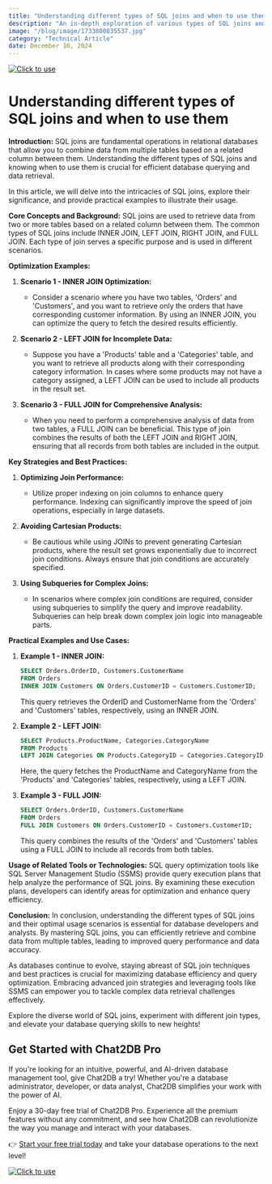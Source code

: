 ```yaml
---
title: "Understanding different types of SQL joins and when to use them"
description: "An in-depth exploration of various types of SQL joins and their optimal usage scenarios."
image: "/blog/image/1733800835537.jpg"
category: "Technical Article"
date: December 10, 2024
---
```

[![Click to use](/image/blog/bg/chat2db1.png)](https://app.chat2db.ai/)
# Understanding different types of SQL joins and when to use them


<Authors date="December 10, 2024">
  <Author name="Ethan Clarke" link="https://chat2db.ai" />
</Authors>

**Introduction:**
SQL joins are fundamental operations in relational databases that allow you to combine data from multiple tables based on a related column between them. Understanding the different types of SQL joins and knowing when to use them is crucial for efficient database querying and data retrieval.

In this article, we will delve into the intricacies of SQL joins, explore their significance, and provide practical examples to illustrate their usage.

**Core Concepts and Background:**
SQL joins are used to retrieve data from two or more tables based on a related column between them. The common types of SQL joins include INNER JOIN, LEFT JOIN, RIGHT JOIN, and FULL JOIN. Each type of join serves a specific purpose and is used in different scenarios.

**Optimization Examples:**
1. **Scenario 1 - INNER JOIN Optimization:**
   - Consider a scenario where you have two tables, 'Orders' and 'Customers', and you want to retrieve only the orders that have corresponding customer information. By using an INNER JOIN, you can optimize the query to fetch the desired results efficiently.

2. **Scenario 2 - LEFT JOIN for Incomplete Data:**
   - Suppose you have a 'Products' table and a 'Categories' table, and you want to retrieve all products along with their corresponding category information. In cases where some products may not have a category assigned, a LEFT JOIN can be used to include all products in the result set.

3. **Scenario 3 - FULL JOIN for Comprehensive Analysis:**
   - When you need to perform a comprehensive analysis of data from two tables, a FULL JOIN can be beneficial. This type of join combines the results of both the LEFT JOIN and RIGHT JOIN, ensuring that all records from both tables are included in the output.

**Key Strategies and Best Practices:**
1. **Optimizing Join Performance:**
   - Utilize proper indexing on join columns to enhance query performance. Indexing can significantly improve the speed of join operations, especially in large datasets.

2. **Avoiding Cartesian Products:**
   - Be cautious while using JOINs to prevent generating Cartesian products, where the result set grows exponentially due to incorrect join conditions. Always ensure that join conditions are accurately specified.

3. **Using Subqueries for Complex Joins:**
   - In scenarios where complex join conditions are required, consider using subqueries to simplify the query and improve readability. Subqueries can help break down complex join logic into manageable parts.

**Practical Examples and Use Cases:**
1. **Example 1 - INNER JOIN:**
   ```sql
   SELECT Orders.OrderID, Customers.CustomerName
   FROM Orders
   INNER JOIN Customers ON Orders.CustomerID = Customers.CustomerID;
   ```
   This query retrieves the OrderID and CustomerName from the 'Orders' and 'Customers' tables, respectively, using an INNER JOIN.

2. **Example 2 - LEFT JOIN:**
   ```sql
   SELECT Products.ProductName, Categories.CategoryName
   FROM Products
   LEFT JOIN Categories ON Products.CategoryID = Categories.CategoryID;
   ```
   Here, the query fetches the ProductName and CategoryName from the 'Products' and 'Categories' tables, respectively, using a LEFT JOIN.

3. **Example 3 - FULL JOIN:**
   ```sql
   SELECT Orders.OrderID, Customers.CustomerName
   FROM Orders
   FULL JOIN Customers ON Orders.CustomerID = Customers.CustomerID;
   ```
   This query combines the results of the 'Orders' and 'Customers' tables using a FULL JOIN to include all records from both tables.

**Usage of Related Tools or Technologies:**
SQL query optimization tools like SQL Server Management Studio (SSMS) provide query execution plans that help analyze the performance of SQL joins. By examining these execution plans, developers can identify areas for optimization and enhance query efficiency.

**Conclusion:**
In conclusion, understanding the different types of SQL joins and their optimal usage scenarios is essential for database developers and analysts. By mastering SQL joins, you can efficiently retrieve and combine data from multiple tables, leading to improved query performance and data accuracy.

As databases continue to evolve, staying abreast of SQL join techniques and best practices is crucial for maximizing database efficiency and query optimization. Embracing advanced join strategies and leveraging tools like SSMS can empower you to tackle complex data retrieval challenges effectively.

Explore the diverse world of SQL joins, experiment with different join types, and elevate your database querying skills to new heights!


## Get Started with Chat2DB Pro

If you're looking for an intuitive, powerful, and AI-driven database management tool, give Chat2DB a try! Whether you're a database administrator, developer, or data analyst, Chat2DB simplifies your work with the power of AI.

Enjoy a 30-day free trial of Chat2DB Pro. Experience all the premium features without any commitment, and see how Chat2DB can revolutionize the way you manage and interact with your databases.

👉 [Start your free trial today](https://app.chat2db.ai/) and take your database operations to the next level!

[![Click to use](/image/blog/bg/chat2db.jpg)](https://app.chat2db.ai/)